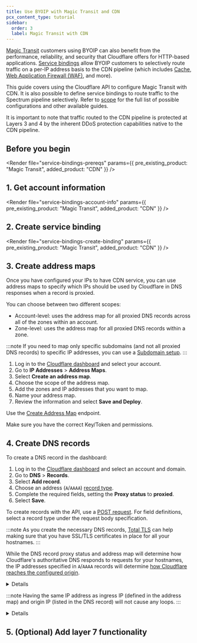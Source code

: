 ```yaml
---
title: Use BYOIP with Magic Transit and CDN
pcx_content_type: tutorial
sidebar:
  order: 3
  label: Magic Transit with CDN
---
```



[Magic Transit](/magic-transit/) customers using BYOIP can also benefit from the performance, reliability, and security that Cloudflare offers for HTTP-based applications. [Service bindings](/byoip/service-bindings/) allow BYOIP customers to selectively route traffic on a per-IP address basis to the CDN pipeline (which includes [Cache](/cache/), [Web Application Firewall (WAF)](/waf/), and more).

This guide covers using the Cloudflare API to configure Magic Transit with CDN. It is also possible to define service bindings to route traffic to the Spectrum pipeline selectively. Refer to [scope](/byoip/service-bindings/#scope) for the full list of possible configurations and other available guides.

It is important to note that traffic routed to the CDN pipeline is protected at Layers 3 and 4 by the inherent DDoS protection capabilities native to the CDN pipeline.

## Before you begin

<Render
file="service-bindings-prereqs"
params={{
	pre_existing_product: "Magic Transit",
	added_product: "CDN"
}}
/>

## 1. Get account information

<Render
file="service-bindings-account-info"
params={{
	pre_existing_product: "Magic Transit",
	added_product: "CDN"
}}
/>

## 2. Create service binding

<Render
file="service-bindings-create-binding"
params={{
	pre_existing_product: "Magic Transit",
	added_product: "CDN"
}}
/>

## 3. Create address maps

Once you have configured your IPs to have CDN service, you can use <GlossaryTooltip term="address map" link="/byoip/address-maps/">address maps</GlossaryTooltip> to specify which IPs should be used by Cloudflare in DNS responses when a record is <GlossaryTooltip term="proxy status" link="/dns/proxy-status/">proxied</GlossaryTooltip>.

You can choose between two different scopes:

- Account-level: uses the address map for all proxied DNS records across all of the zones within an account.
- Zone-level: uses the address map for all proxied DNS records within a zone.

:::note
If you need to map only specific subdomains (and not all proxied DNS records) to specific IP addresses, you can use a [Subdomain setup](/dns/zone-setups/subdomain-setup/).
:::

<Tabs syncKey="dashPlusAPI">
<TabItem label="Dashboard" no-code="true">

1. Log in to the [Cloudflare dashboard](https://dash.cloudflare.com/) and select your account.
2. Go to **IP Addresses** > **Address Maps**.
3. Select **Create an address map**.
4. Choose the scope of the address map.
5. Add the zones and IP addresses that you want to map.
6. Name your address map.
7. Review the information and select **Save and Deploy**.

</TabItem>
<TabItem label="API" no-code="true">

Use the [Create Address Map](/api/resources/addressing/subresources/address_maps/methods/create/) endpoint.

Make sure you have the correct Key/Token and permissions.

</TabItem>
</Tabs>

## 4. Create DNS records

<Tabs syncKey="dashPlusAPI">
<TabItem label="Dashboard" no-code="true">

To create a DNS record in the dashboard:

1.  Log in to the [Cloudflare dashboard](https://dash.cloudflare.com/login) and select an account and domain.
2.  Go to **DNS** > **Records**.
3.  Select **Add record**.
4.  Choose an address (`A`/`AAAA`) [record type](/dns/manage-dns-records/reference/dns-record-types/).
5.  Complete the required fields, setting the **Proxy status** to **proxied**.
6.  Select **Save**.

</TabItem>
<TabItem label="API" no-code="true">

To create records with the API, use a [POST request](/api/resources/dns/subresources/records/methods/create/). For field definitions, select a record type under the request body specification.

</TabItem>
</Tabs>

:::note
As you create the necessary DNS records, [Total TLS](/ssl/edge-certificates/additional-options/total-tls/) can help making sure that you have SSL/TLS certificates in place for all your hostnames.
:::

While the DNS record proxy status and address map will determine how Cloudflare's authoritative DNS responds to requests for your hostnames, the IP addresses specified in `A`/`AAAA` records will determine [how Cloudflare reaches the configured origin](/fundamentals/concepts/how-cloudflare-works/#how-cloudflare-works-as-a-reverse-proxy).

<Details header="Example">

| Type | Name  | IP address      | Proxy status | TTL    |
| ---- | ----- | --------------- | ------------ | ------ |
| `A`  | `www` | `203.0.113.150` | `Proxied`    | `Auto` |

At this point, if an address map for a zone `example.com` specifies that Cloudflare should use `203.0.113.100` for proxied records and the above record exists in the same zone, you can expect the following:

1. Cloudflare responds to DNS requests with `203.0.113.100`.
2. Cloudflare proxies requests through the CDN and then routes the requests via [GRE](/magic-transit/reference/gre-ipsec-tunnels/) or [CNI](/magic-transit/network-interconnect/) to the origin server `203.0.113.150` (which is within the Magic Transit protected prefix).
3. Depending on whether Magic Transit is implemented with [direct server return model or with Magic Transit egress](/magic-transit/how-to/configure-tunnel-endpoints/#bidirectional-vs-unidirectional-health-checks), the origin server responds back to Cloudflare either:

   - Directly over the Internet in a Magic Transit direct server return model
   - Back through the Magic GRE tunnel(s) in a Magic Transit egress model

4. As the HTTP response egresses the Cloudflare network back to the client side, the source IP address of the response becomes `203.0.113.100` (the IP address that the HTTP request originally landed on).

</Details>

:::note
Having the same IP address as ingress IP (defined in the address map) and origin IP (listed in the DNS record) will not cause any loops.
:::

<Details header="Example">

Assuming `203.0.113.100` was also the origin IP, the DNS record would look like the following:

| Type | Name  | IP address      | Proxy status | TTL    |
| ---- | ----- | --------------- | ------------ | ------ |
| `A`  | `www` | `203.0.113.100` | `Proxied`    | `Auto` |

</Details>

## 5. (Optional) Add layer 7 functionality

<Render file="service-bindings-related-products" />
